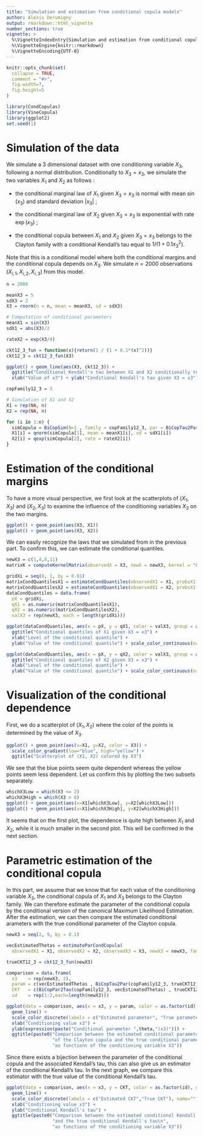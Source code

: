 ```yaml
---
title: "Simulation and estimation from conditional copula models"
author: Alexis Derumigny
output: rmarkdown::html_vignette
number_sections: true
vignette: >
  %\VignetteIndexEntry{Simulation and estimation from conditional copula models}
  %\VignetteEngine{knitr::rmarkdown}
  %\VignetteEncoding{UTF-8}
---
```


```r
knitr::opts_chunk$set(
  collapse = TRUE,
  comment = "#>",
  fig.width=7,
  fig.height=5
)
```

```r
library(CondCopulas)
library(VineCopula)
library(ggplot2)
set.seed(1)
```

# Simulation of the data

We simulate a 3 dimensional dataset with one conditioning variable $X_3$, following a normal distribution.
Conditionally to $X_3 = x_3$, we simulate the two variables $X_1$ and $X_2$ as follows :

* the conditional marginal law of $X_1$ given $X_3 = x_3$ is normal with mean $\sin(x_3)$ and standard deviation $|x_3|$ ;

* the conditional marginal law of $X_2$ given $X_3 = x_3$ is exponential with rate $\exp(x_3)$ ;

* the conditional copula between $X_1$ and $X_2$ given $X_3 = x_3$ belongs to the Clayton family with a conditional Kendall's tau equal to $1/(1 + 0.1 x_3^2)$.

Note that this is a conditional model where both the conditional margins and the conditional copula depends on $X_3$. We simulate $n = 2 000$ observations $(X_{i,1}, X_{i,2}, X_{i,3})$ from this model.

```r
n = 2000

meanX3 = 5
sdX3 = 2
X3 = rnorm(n = n, mean = meanX3, sd = sdX3)

# Computation of conditional parameters
meanX1 = sin(X3)
sdX1 = abs(X3)/2

rateX2 = exp(X3/4)

ckt12_3_fun = function(x){return(1 / (1 + 0.1*(x)^2))}
ckt12_3 = ckt12_3_fun(X3)

ggplot() + geom_line(aes(X3, ckt12_3)) + 
  ggtitle("Conditional Kendall's tau between X1 and X2 conditionally to X3 = x3") +
  xlab("Value of x3") + ylab("Conditional Kendall's tau given X3 = x3")

copFamily12_3 = 3

# Simulation of X1 and X2
X1 = rep(NA, n)
X2 = rep(NA, n)

for (i in 1:n) {
  simCopula = BiCopSim(N=1 , family = copFamily12_3, par = BiCopTau2Par(copFamily12_3 , ckt12_3[i] ))
  X1[i] = qnorm(simCopula[1], mean = meanX1[i], sd = sdX1[i])
  X2[i] = qexp(simCopula[2], rate = rateX2[i])
}

```


# Estimation of the conditional margins

To have a more visual perspective, we first look at the scatterplots of $(X_1, X_3)$ and $(X_2, X_3)$ to examine the influence of the conditioning variables $X_3$ on the two margins.

```r
ggplot() + geom_point(aes(X3, X1))
ggplot() + geom_point(aes(X3, X2))
```
We can easily recognize the laws that we simulated from in the previous part.
To confirm this, we can estimate the conditional quantiles.

```r
newX3 = c(1,4,8,11)
matrixK = computeKernelMatrix(observedX = X3, newX = newX3, kernel = "Gaussian", h = 0.5)

gridXi = seq(0, 1, by = 0.01)
matrixCondQuantilesX1 = estimateCondQuantiles(observedX1 = X1, probsX1 = gridXi, matrixK)
matrixCondQuantilesX2 = estimateCondQuantiles(observedX1 = X2, probsX1 = gridXi, matrixK)
dataCondQuantiles = data.frame(
  pX = gridXi, 
  qX1 = as.numeric(matrixCondQuantilesX1),
  qX2 = as.numeric(matrixCondQuantilesX2),
  valX3 = rep(newX3, each = length(gridXi)))

ggplot(dataCondQuantiles, aes(x = pX, y = qX1, color = valX3, group = as.factor(valX3))) + geom_line() +
  ggtitle("Conditional quantiles of X1 given X3 = x3") +
  xlab("Level of the conditional quantile") +
  ylab("Value of the conditional quantile") + scale_color_continuous(name = "Conditioning\nvalue x3")

ggplot(dataCondQuantiles, aes(x = pX, y = qX2, color = valX3, group = as.factor(valX3))) + geom_line() +
  ggtitle("Conditional quantiles of X2 given X3 = x3") +
  xlab("Level of the conditional quantile") +
  ylab("Value of the conditional quantile") + scale_color_continuous(name = "Conditioning\nvalue x3")

```
# Visualization of the conditional dependence

First, we do a scatterplot of $(X_1, X_2)$ where the color of the points is determined by the value of $X_3$.

```r
ggplot() + geom_point(aes(x=X1, y=X2, color = X3)) + 
  scale_color_gradient(low="blue", high="yellow") +
  ggtitle("Scatterplot of (X1, X2) colored by X3")

```

We see that the blue points seem quite dependent whereas the yellow points seem less dependent.
Let us confirm this by plotting the two subsets separately.

```r
whichX3Low = which(X3 <= 2)
whichX3High = which(X3 > 8)
ggplot() + geom_point(aes(x=X1[whichX3Low], y=X2[whichX3Low]))
ggplot() + geom_point(aes(x=X1[whichX3High], y=X2[whichX3High]))

```
It seems that on the first plot, the dependence is quite high between $X_1$ and $X_2$, while it is much smaller in the second plot. This will be confirmed in the next section.


# Parametric estimation of the conditional copula

In this part, we assume that we know that for each value of the conditioning variable $X_3$, the conditional copula of $X_1$ and $X_3$ belongs to the Clayton family. We can therefore estimate the parameter of the conditional copula by the conditional version of the canonical Maximum Likelihood Estimation.
After the estimation, we can then compare the estimated conditional arameters with the true conditional parameter of the Clayton copula.

```r
newX3 = seq(2, 9, by = 0.1)

vecEstimatedThetas = estimateParCondCopula(
  observedX1 = X1, observedX2 = X2, observedX3 = X3, newX3 = newX3, family = 3, h = 0.08)

trueCKT12_3 = ckt12_3_fun(newX3)

comparison = data.frame(
  x3    = rep(newX3, 2),
  param = c(vecEstimatedThetas , BiCopTau2Par(copFamily12_3, trueCKT12_3)),
  CKT   = c(BiCopPar2Tau(copFamily12_3, vecEstimatedThetas) , trueCKT12_3),
  id    = rep(1:2,each=length(newX3)))

ggplot(data = comparison, aes(x = x3, y = param, color = as.factor(id), group = as.factor(id))) +
  geom_line() +
  scale_color_discrete(labels = c("Estimated parameter", "True parameter"), name="") + 
  xlab("Conditioning value x3") +
  ylab(expression(paste("Conditional parameter ",theta,"(x3)"))) + 
  ggtitle(paste0("Comparison between the estimated conditional parameter\n",
                 "of the Clayton copula and the true conditional parameter\n",
                 "as functions of the conditioning variable X3"))
```
Since there exists a bijection between the parameter of the conditional copula and the associated Kendall's tau, this can also give us an estimator of the conditional Kendall's tau. In the next graph, we compare this estimator with the true value of the conditional Kendall's tau.

```r

ggplot(data = comparison, aes(x = x3, y = CKT, color = as.factor(id), group = as.factor(id))) +
  geom_line() +
  scale_color_discrete(labels = c("Estimated CKT","True CKT"), name="") + 
  xlab("Conditioning value x3") +
  ylab("Conditional Kendall's tau") + 
  ggtitle(paste0("Comparison between the estimated conditional Kendall's tau\n",
                 "and the true conditional Kendall's tau\n",
                 "as functions of the conditioning variable X3"))

```


